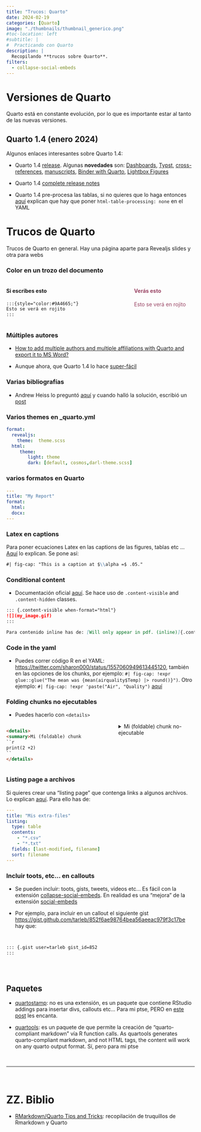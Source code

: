 ```yaml
---
title: "Trucos: Quarto"
date: 2024-02-19
categories: [Quarto]
image: "./thumbnails/thumbnail_generico.png"
#toc-location: left
#subtitle: | 
#  Practicando con Quarto
description: |
  Recopilando **trucos sobre Quarto**.
filters:
  - collapse-social-embeds
---
```



# Versiones de Quarto

Quarto está en constante evolución, por lo que es importante estar al tanto de las nuevas versiones.


## Quarto 1.4 (enero 2024)

Algunos enlaces interesantes sobre Quarto 1.4:


- Quarto 1.4 [release](https://quarto.org/docs/blog/posts/2024-01-24-1.4-release/). Algunas **novedades** son: [Dashboards](https://quarto.org/docs/blog/posts/2024-01-24-1.4-release/#dashboards), [Typst](https://quarto.org/docs/blog/posts/2024-01-24-1.4-release/#typst), [cross-references](https://quarto.org/docs/blog/posts/2024-01-24-1.4-release/#cross-references), [manuscripts](https://quarto.org/docs/blog/posts/2024-01-24-1.4-release/#manuscripts), [Binder with Quarto](https://quarto.org/docs/projects/binder.html), [Lightbox Figures](https://quarto.org/docs/output-formats/html-lightbox-figures.html)

- Quarto 1.4 [ complete release notes](https://quarto.org/docs/download/release.html)

- Quarto 1.4 pre-procesa las tablas, si no quieres que lo haga entonces [aquí](https://hachyderm.io/@jimgar/111816035893143025) explican que hay que poner `html-table-processing: none` en el YAML





# Trucos de Quarto

Trucos de Quarto en general. Hay una página aparte para Revealjs slides y otra para webs

### Color en un trozo del documento

:::: {.columns}
::: {.column width="40%"}
#### Si escribes esto
```md
:::{style="color:#9A4665;"}
Esto se verá en rojito
:::
```
:::
::: {.column width="10%"}
:::
:::{.column width="40%" style="color:#9A4665;"}
#### Verás esto
Esto se verá en rojito
:::
::::

### Múltiples autores

- [How to add multiple authors and multiple affiliations with Quarto and export it to MS Word?](https://stackoverflow.com/questions/75347447/how-to-add-multiple-authors-and-multiple-affiliations-with-quarto-and-export-it)

- Aunque ahora, que Quarto 1.4 lo hace [super-fácil](https://quarto.org/docs/journals/authors.html#author-metadata)

### Varias bibliografías

- Andrew Heiss lo preguntó [aquí](https://fediscience.org/@andrew/111560089164492193) y cuando halló la solución, escribió un [post](https://www.andrewheiss.com/blog/2023/12/11/separate-bibliographies-quarto/)

### Varios themes en _quarto.yml

```yaml
format:
  revealjs:
	theme:  theme.scss
  html:
	 theme:
		light: theme
		dark: [default, cosmos,darl-theme.scss]
```

### varios formatos en Quarto

```yaml
---
title: "My Report"         
format:                 
  html:                                     
  docx:                                                          
---

```


### Latex en captions

Para poner ecuaciones Latex en las captions de las figures, tablas etc ... [Aquí](https://fosstodon.org/@juli_nagel/110146398766389608) lo explican. Se pone así:

```md
#| fig-cap: "This is a caption at $\\alpha =$ .05."
```


### Conditional content

- Documentación oficial [aquí](https://quarto.org/docs/authoring/conditional.html). Se hace uso de `.content-visible` and `.content-hidden` classes.



```md
::: {.content-visible when-format="html"}
![](my_image.gif)
:::

Para contenido inline has de: [Will only appear in pdf. (inline)]{.content-visible when-format="pdf"}
```

### Code in the yaml

- Puedes correr código R en el YAML: <https://twitter.com/sharon000/status/1557060949613445120>, también en las opciones de los chunks, por ejemplo: ` #| fig-cap: !expr glue::glue("The mean was {mean(airquality$Temp) |> round()}")`. Otro ejemplo: `#| fig-cap: !expr 'paste("Air", "Quality")` [aquí](https://quarto.org/docs/computations/r.html#chunk-options)


### Folding chunks no ejecutables

- Puedes hacerlo con `<details>`

:::: {.columns}
::: {.column width="40%"}

```md
<details>
<summary>Mi (foldable) chunk no-ejecutable</summary>
``r
print(2 +2)
``
</details>
```
:::
::: {.column width="10%"}
:::
::: {.column width="40%"}
<details>
<summary>Mi (foldable) chunk no-ejecutable</summary>
```r
print(2 +2)
```
</details>
:::
::::


### Listing page a archivos

Si quieres crear una "listing page" que contenga links a algunos archivos. Lo explican [aquí](https://mastodon.cloud/@nxskok/111576766289359321). Para ello has de: 

```yaml
---
title: "Mis extra-files"
listing: 
  type: table
  contents: 
    - "*.csv"
    - "*.txt"
  fields: [last-modified, filename]
  sort: filename
---
```




###  Incluir toots, etc... en callouts

- Se pueden incluir: toots, gists, tweets, videos etc... Es fácil con la extensión [collapse-social-embeds](https://github.com/shafayetShafee/collapse-social-embeds). En realidad es una "mejora" de la extensión [social-embeds](https://github.com/sellorm/quarto-social-embeds)


-  Por ejemplo, para incluir en un callout el siguiente gist <https://gist.github.com/tarleb/852f6ae98764bea56aeeac979f3c17be> hay que: 


:::: {.columns}
::: {.column width="50%"}
```md

::: {.gist user=tarleb gist_id=852f6ae98764bea56aeeac979f3c17be }
:::

```
:::
::: {.column width="5%"}
:::
::: {.column width="40%"}
::: {.gist user=tarleb gist_id=852f6ae98764bea56aeeac979f3c17be }
:::
:::
::::





<br>

## Paquetes 

 - [quartostamp](https://matt-dray.github.io/quartostamp/index.html): no es una extensión, es un paquete que contiene RStudio addings para insertar divs, callouts etc... Para mi ptse, PERO en [este post](https://www.rostrum.blog/2022/08/11/quartostamp-snorkel/) les encanta.
 
 - [quartools](https://github.com/ElianHugh/quartools): es un paquete de que permite la creación de "quarto-compliant markdown" vía R function calls. As quartools generates quarto-compliant markdown, and not HTML tags, the content will work on any quarto output format. Sí, pero para mi ptse


<br>

----------------------------

<br>


# ZZ. Biblio

- [RMarkdown/Quarto Tips and Tricks](https://indrajeetpatil.github.io/RmarkdownTips/#xaringan-to-quarto-conversion): recopilación de truquillos de Rmarkdown y Quarto

